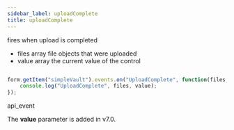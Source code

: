 ```yaml
---
sidebar_label: uploadComplete
title: uploadComplete
---
```



          


<Short>
 fires when upload is completed
 


</Short>



- files      array      file objects that were uploaded
- value     array     the current value of the control 


~~~js

form.getItem("simpleVault").events.on("UploadComplete", function(files, value) {
    console.log("UploadComplete", files, value);
});


~~~
 api_event

<Descr>



</Descr>



The <strong>value</strong> parameter is added in v7.0.